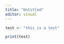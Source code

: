 ```yaml
---
title: "Untitled"
editor: visual
---
```


```r
test <- "this is a test"
```

```r
print(test)
```
